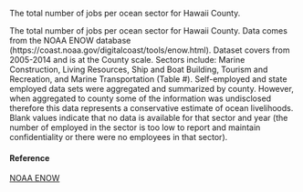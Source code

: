 The total number of jobs per ocean sector for Hawaii County.

The total number of jobs per ocean sector for Hawaii County. Data comes from the NOAA ENOW database (https://coast.noaa.gov/digitalcoast/tools/enow.html). Dataset covers from 2005-2014 and is at the County scale. Sectors include: Marine Construction, Living Resources, Ship and Boat Building, Tourism and Recreation, and Marine Transportation (Table #).  Self-employed and state employed data sets were aggregated and summarized by county. However, when aggregated to county some of the information was undisclosed therefore this data represents a conservative estimate of ocean livelihoods. Blank values indicate that no data is available for that sector and year (the number of employed in the sector is too low to report and maintain confidentiality or there were no employees in that sector).

#### Reference

[NOAA ENOW](https://coast.noaa.gov/digitalcoast/tools/enow.html)